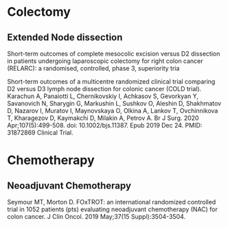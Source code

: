 # Colectomy

## Extended Node dissection

Short-term outcomes of complete mesocolic excision versus D2 dissection in patients undergoing laparoscopic colectomy for right colon cancer (RELARC): a randomised, controlled, phase 3, superiority tria

Short-term outcomes of a multicentre randomized clinical trial comparing D2 versus D3 lymph node dissection for colonic cancer (COLD trial). Karachun A, Panaiotti L, Chernikovskiy I, Achkasov S, Gevorkyan Y, Savanovich N, Sharygin G, Markushin L, Sushkov O, Aleshin D, Shakhmatov D, Nazarov I, Muratov I, Maynovskaya O, Olkina A, Lankov T, Ovchinnikova T, Kharagezov D, Kaymakchi D, Milakin A, Petrov A. Br J Surg. 2020 Apr;107(5):499-508. doi: 10.1002/bjs.11387. Epub 2019 Dec 24. PMID: 31872869 Clinical Trial.

# Chemotherapy

## Neoadjuvant Chemotherapy

Seymour MT, Morton D. FOxTROT: an international randomized controlled trial in 1052 patients (pts) evaluating neoadjuvant chemotherapy (NAC) for colon cancer. J Clin Oncol. 2019 May;37(15 Suppl):3504-3504.
